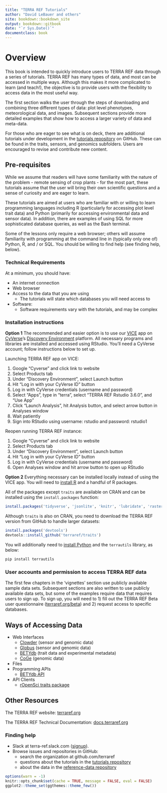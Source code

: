 ```yaml
---
title: "TERRA REF Tutorials"
author: "David LeBauer and others"
site: bookdown::bookdown_site
output: bookdown::gitbook
date: "`r Sys.Date()`"
documentclass: book
---
```



# Overview

This book is intended to quickly introduce users to TERRA REF data through a series of tutorials. TERRA REF has many types of data, and most can be  accessed in multiple ways. Although this makes it more complicated to learn (and teach!), the objective is to provide users with the flexibility to access data in the most useful way.

The first section walks the user through the steps of downloading and combining three different types of data: plot level phenotypes, meteorological data, and images. Subsequent sections provide more detailed examples that show how to access a larger variety of data and meta-data.

For those who are eager to see what is on deck, there are additional tutorials under development in the [tutorials repository](https://github.com/terraref/tutorials) on GitHub. These can be found in the traits, sensors, and genomics subfolders. Users are encouraged to revise and contribute new content.

## Pre-requisites

While we assume that readers will have some familiarity with the nature of the problem - remote sensing of crop plants - for the most part, these tutorials assume that the user will bring their own scientific questions and a sense of curiosity and are eager to learn. 

These tutorials are aimed at users who are familiar with or willing to learn programming languages including R (particularly for accessing plot level trait data) and Python (primarily for accessing environmental data and sensor data). In addition, there are examples of using SQL for more sophisticated database queries, as well as the Bash terminal.

Some of the lessons only require a web browser; others will assume familiarity with programming at the command line in (typically only one of) Python, R, and / or SQL. You should be willing to find help (see finding help, below).

### Technical Requirements

At a minimum, you should have:

* An internet connection
* Web browser
* Access to the data that you are using
    + The tutorials will state which databases you will need access to
* Software:
    + Software requirements vary with the tutorials, and may be complex

### Installation instructions {#installation-instructions}

**Option 1** The recommended and easier option is to use our [VICE](https://learning.cyverse.org/projects/vice/en/latest/getting_started/about.html) app on [CyVerse](https://cyverse.org/)'s [Discovery Environment](https://de.cyverse.org/de/) platform. All necessary programs and libraries are installed and accessed using RStudio. You'll need a CyVerse account; follow instructions below to set up. 

Launching TERRA REF app on VICE: 

1. Google "Cyverse" and click link to website
2. Select Products tab
3. Under "Discovery Environment", select Launch button
4. Hit "Log in with your CyVerse ID" button
5. Log in with CyVerse credentials (username and password)
6. Select "Apps", type in "terra", select "TERRA REF Rstudio 3.6.0", and "Use App"
7. Click "Launch Analysis", hit Analysis button, and select arrow button in Analyses window
8. Wait patiently
9. Sign into RStudio using username: rstudio and password: rstudio1

Reopen running TERRA REF instance: 

1. Google "Cyverse" and click link to website
2. Select Products tab
3. Under "Discovery Environment", select Launch button
4. Hit "Log in with your CyVerse ID" button
5. Log in with CyVerse credentials (username and password)
6. Open Analyses window and hit arrow button to open up RStudio

**Option 2** Everything necessary can be installed locally instead of using the VICE app. 
You will need to [install R](https://www.r-project.org/) and a handful of R packages. 

All of the packages except `traits` are available on CRAN and can be installed using the `install.packages` function:

```r
install.packages('tidyverse', 'jsonlite', 'knitr', 'lubridate', 'raster', 'sf')
```

Although `traits` is also on CRAN, you need to download the TERRA REF version from GitHub to handle larger datasets: 

```r
install.packages('devtools')
devtools::install_github('terraref/traits')
```
You will additionally need to [install Python](https://www.python.org/downloads/) and the `terrautils` library, as below: 

```sh
pip install terrautils
```

### User accounts and permission to access TERRA REF data {#user-accounts}

The first few chapters in the 'vignettes' section use publicly available sample data sets.
Subsequent sections are also written to use publicly available data sets, but some of the examples require data that requires users to sign up.
To sign up, you will need to 1) fill out the TERRA REF Beta user questionnaire ([terraref.org/beta](https://terraref.org/beta)) and 2) request access to specific databases.

<!-- Not sure where this goes, either in documentation or perhaps in an appendix. But I don't think this belongs in the introduction. Perhaps after the vignettes chapter
-->

## Ways of Accessing Data

* Web Interfaces
    + [Clowder](https://docs.terraref.org/user-manual/how-to-access-data/using-clowder-sensor-and-genoomics-data) (sensor and genomic data)
    + [Globus](https://docs.terraref.org/user-manual/how-to-access-data/using-globus-sensor-and-genomics-data) (sensor and genomic data)
    + [BETYdb](https://docs.terraref.org/user-manual/how-to-access-data/using-betydb-trait-data-experimental-metadata) (trait data and experimental metadata)
    + [CoGe](https://docs.terraref.org/user-manual/how-to-access-data/using-coge-genomics) (genomic data)
* Files
* Programming APIs
    + [BETYdb API](https://pecan.gitbook.io/betydb-data-access/api-for-url-based-queries)
* API Clients
    + [rOpenSci traits package](https://pecan.gitbook.io/betydb-data-access/ropensci-traits-package)

## Other Resources

The TERRA REF website: [terraref.org](http://terraref.org/)

The TERRA REF Technical Documentation: [docs.terraref.org](https://docs.terraref.org)


### Finding help

- Slack at terra-ref.slack.com ([signup](https://terraref-slack-invite.herokuapp.com/)).
- Browse issues and repositories in GitHub: 
  - search the organization at github.com/terraref
  - questions about the tutorials in the [tutorials repository](https://github.com/terraref/tutorials/issues)
  - about the data in the [reference-data repository](https://github.com/terraref/reference-data/issues)

```r
options(warn = -1)
knitr::opts_chunk$set(cache = TRUE, message = FALSE, eval = FALSE)
ggplot2::theme_set(ggthemes::theme_few())
```

